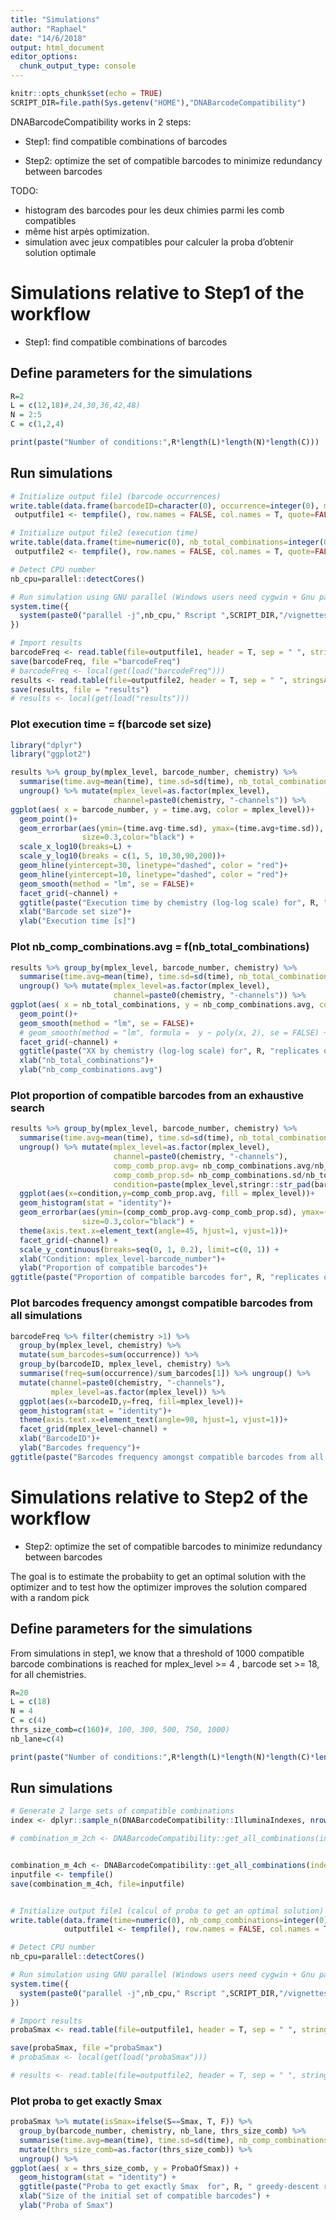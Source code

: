 ```yaml
---
title: "Simulations"
author: "Raphael"
date: "14/6/2018"
output: html_document
editor_options: 
  chunk_output_type: console
---
```


```r
knitr::opts_chunk$set(echo = TRUE)
SCRIPT_DIR=file.path(Sys.getenv("HOME"),"DNABarcodeCompatibility")
```

DNABarcodeCompatibility works in 2 steps:

* Step1: find compatible combinations of barcodes

* Step2: optimize the set of compatible barcodes to minimize redundancy between barcodes

TODO:

* histogram des barcodes pour les deux chimies parmi les comb compatibles
* même hist arpès optimization.
* simulation avec jeux compatibles pour calculer la proba d'obtenir solution optimale


# Simulations relative to Step1 of the workflow

* Step1: find compatible combinations of barcodes


## Define parameters for the simulations
```r

R=2
L = c(12,18)#,24,30,36,42,48)
N = 2:5
C = c(1,2,4)

print(paste("Number of conditions:",R*length(L)*length(N)*length(C)))

```

## Run simulations
```r

# Initialize output file1 (barcode occurrences)
write.table(data.frame(barcodeID=character(0), occurrence=integer(0), mplex_level=integer(0), barcode_number=integer(0), chemistry=integer(0)),
 outputfile1 <- tempfile(), row.names = FALSE, col.names = T, quote=FALSE)

# Initialize output file2 (execution time)
write.table(data.frame(time=numeric(0), nb_total_combinations=integer(0), nb_comp_combinations=integer(0), mplex_level=integer(0), barcode_number=integer(0), chemistry=integer(0)),
 outputfile2 <- tempfile(), row.names = FALSE, col.names = T, quote=FALSE)

# Detect CPU number
nb_cpu=parallel::detectCores()

# Run simulation using GNU parallel (Windows users need cygwin + Gnu parallel; MacOs: brew install parallel; Linux: apt-get install parallel)
system.time({
  system(paste0("parallel -j",nb_cpu," Rscript ",SCRIPT_DIR,"/vignettes/sim_get_all_combinations.R {1} {2} {3} {4} {5} ::: ",paste(rep(N,R), collapse=" ")," ::: ",paste(L, collapse=" ")," ::: ",paste(C, collapse=" "), " ::: ", paste(outputfile1, collapse=""), " ::: ", paste(outputfile2, collapse="")))
})

# Import results
barcodeFreq <- read.table(file=outputfile1, header = T, sep = " ", stringsAsFactors = FALSE)
save(barcodeFreq, file ="barcodeFreq")
# barcodeFreq <- local(get(load("barcodeFreq")))
results <- read.table(file=outputfile2, header = T, sep = " ", stringsAsFactors = FALSE)
save(results, file = "results")
# results <- local(get(load("results")))

```




### Plot execution time = f(barcode set size)
```r
library("dplyr")
library("ggplot2")

results %>% group_by(mplex_level, barcode_number, chemistry) %>%
  summarise(time.avg=mean(time), time.sd=sd(time), nb_total_combinations=nb_total_combinations[1], nb_comp_combinations.avg=mean(nb_comp_combinations)) %>%
  ungroup() %>% mutate(mplex_level=as.factor(mplex_level),
                       channel=paste0(chemistry, "-channels")) %>%
ggplot(aes( x = barcode_number, y = time.avg, color = mplex_level))+
  geom_point()+
  geom_errorbar(aes(ymin=(time.avg-time.sd), ymax=(time.avg+time.sd)),
                size=0.3,color="black") +
  scale_x_log10(breaks=L) +
  scale_y_log10(breaks = c(1, 5, 10,30,90,200))+
  geom_hline(yintercept=30, linetype="dashed", color = "red")+
  geom_hline(yintercept=10, linetype="dashed", color = "red")+
  geom_smooth(method = "lm", se = FALSE)+
  facet_grid(~channel) +
  ggtitle(paste("Execution time by chemistry (log-log scale) for", R, "replicates of each simulation"))+
  xlab("Barcode set size")+
  ylab("Execution time [s]")


```


### Plot nb_comp_combinations.avg = f(nb_total_combinations)
```r
results %>% group_by(mplex_level, barcode_number, chemistry) %>%
  summarise(time.avg=mean(time), time.sd=sd(time), nb_total_combinations=nb_total_combinations[1], nb_comp_combinations.avg=mean(nb_comp_combinations)) %>%
  ungroup() %>% mutate(mplex_level=as.factor(mplex_level),
                       channel=paste0(chemistry, "-channels")) %>%
ggplot(aes( x = nb_total_combinations, y = nb_comp_combinations.avg, color = mplex_level))+
  geom_point()+
  geom_smooth(method = "lm", se = FALSE)+
  # geom_smooth(method = "lm", formula =  y ~ poly(x, 2), se = FALSE) +
  facet_grid(~channel) +
  ggtitle(paste("XX by chemistry (log-log scale) for", R, "replicates of each simulation"))+
  xlab("nb_total_combinations")+
  ylab("nb_comp_combinations.avg")


```


### Plot proportion of compatible barcodes from an exhaustive search
```r
results %>% group_by(mplex_level, barcode_number, chemistry) %>%
  summarise(time.avg=mean(time), time.sd=sd(time), nb_total_combinations=nb_total_combinations[1], nb_comp_combinations.avg=mean(nb_comp_combinations), nb_comp_combinations.sd=sd(nb_comp_combinations)) %>%
  ungroup() %>% mutate(mplex_level=as.factor(mplex_level),
                       channel=paste0(chemistry, "-channels"),
                       comp_comb_prop.avg= nb_comp_combinations.avg/nb_total_combinations,
                       comp_comb_prop.sd= nb_comp_combinations.sd/nb_total_combinations,
                       condition=paste(mplex_level,stringr::str_pad(barcode_number, 2, pad = "0"), sep = "-")) %>%
  ggplot(aes(x=condition,y=comp_comb_prop.avg, fill = mplex_level))+
  geom_histogram(stat = "identity")+
  geom_errorbar(aes(ymin=(comp_comb_prop.avg-comp_comb_prop.sd), ymax=(comp_comb_prop.avg+comp_comb_prop.sd)),
                size=0.3,color="black") +
  theme(axis.text.x=element_text(angle=45, hjust=1, vjust=1))+
  facet_grid(~channel) +
  scale_y_continuous(breaks=seq(0, 1, 0.2), limit=c(0, 1)) +
  xlab("Condition: mplex_level-barcode_number")+
  ylab("Proportion of compatible barcodes")+
ggtitle(paste("Proportion of compatible barcodes for", R, "replicates of each simulation"))


```

### Plot barcodes frequency amongst compatible barcodes from all simulations
```r
barcodeFreq %>% filter(chemistry >1) %>%
  group_by(mplex_level, chemistry) %>%
  mutate(sum_barcodes=sum(occurrence)) %>%
  group_by(barcodeID, mplex_level, chemistry) %>%
  summarise(freq=sum(occurrence)/sum_barcodes[1]) %>% ungroup() %>%
  mutate(channel=paste0(chemistry, "-channels"),
         mplex_level=as.factor(mplex_level)) %>%
  ggplot(aes(x=barcodeID,y=freq, fill=mplex_level))+
  geom_histogram(stat = "identity")+
  theme(axis.text.x=element_text(angle=90, hjust=1, vjust=1))+
  facet_grid(mplex_level~channel) +
  xlab("BarcodeID")+
  ylab("Barcodes frequency")+
ggtitle(paste("Barcodes frequency amongst compatible barcodes from all simulations"))
```


# Simulations relative to Step2 of the workflow

* Step2: optimize the set of compatible barcodes to minimize redundancy between barcodes

The goal is to estimate the probabiity to get an optimal solution with the optimizer and to test how the optimizer improves the solution compared with a random pick

## Define parameters for the simulations

From simulations in step1, we know that a threshold of 1000 compatible barcode combinations is reached for mplex_level >= 4 , barcode set >= 18, for all chemistries.

```r

R=20
L = c(18)
N = 4
C = c(4)
thrs_size_comb=c(160)#, 100, 300, 500, 750, 1000)
nb_lane=c(4)

print(paste("Number of conditions:",R*length(L)*length(N)*length(C)*length(thrs_size_comb)*length(nb_lane)))

```

## Run simulations
```r

# Generate 2 large sets of compatible combinations
index <- dplyr::sample_n(DNABarcodeCompatibility::IlluminaIndexes, nrow(DNABarcodeCompatibility::IlluminaIndexes), replace = FALSE)

# combination_m_2ch <- DNABarcodeCompatibility::get_all_combinations(index_df = index[1:L,], mplex_level = N, chemistry = 2)


combination_m_4ch <- DNABarcodeCompatibility::get_all_combinations(index_df = index[1:L,], mplex_level = N, chemistry = 4)
inputfile <- tempfile()
save(combination_m_4ch, file=inputfile)


# Initialize output file1 (calcul of proba to get an optimal solution)
write.table(data.frame(time=numeric(0), nb_comp_combinations=integer(0), rep_number=integer(0), barcode_number=integer(0), thrs_size_comb=integer(0), S_max=numeric(0), S_random=numeric(0), S_opt=numeric(0), chemistry=integer(0), nb_lane=integer(0)),
            outputfile1 <- tempfile(), row.names = FALSE, col.names = T, quote=FALSE)

# Detect CPU number
nb_cpu=parallel::detectCores()

# Run simulation using GNU parallel (Windows users need cygwin + Gnu parallel; MacOs: brew install parallel; Linux: apt-get install parallel)
system.time({
  system(paste0("parallel -j",nb_cpu," Rscript ",SCRIPT_DIR,"/vignettes/sim_optimize_combinations.R {1} {2} {3} {4} {5} {6} {7} {8} ::: ",paste(1:R, collapse=" ")," ::: ",paste(thrs_size_comb, collapse=" ")," ::: ",paste(inputfile, collapse=""), " ::: ", paste(nb_lane, collapse=""), " ::: ", paste(L, collapse=""), " ::: ", paste(4, collapse=""), " ::: ", paste(outputfile1, collapse="")))
})

# Import results
probaSmax <- read.table(file=outputfile1, header = T, sep = " ", stringsAsFactors = FALSE)

save(probaSmax, file ="probaSmax")
# probaSmax <- local(get(load("probaSmax")))

# results <- read.table(file=outputfile2, header = T, sep = " ", stringsAsFactors = FALSE)

```


### Plot proba to get exactly Smax 
```r

probaSmax %>% mutate(isSmax=ifelse(S==Smax, T, F)) %>%
  group_by(barcode_number, chemistry, nb_lane, thrs_size_comb) %>%
  summarise(time.avg=mean(time), time.sd=sd(time), nb_comp_combinations=nb_comp_combinations[1], S_max=S_max[1], ProbaOfSmax=sum(isSmax)/length(S)) %>%
  mutate(thrs_size_comb=as.factor(thrs_size_comb)) %>%
  ungroup() %>% 
ggplot(aes( x = thrs_size_comb, y = ProbaOfSmax)) +
  geom_histogram(stat = "identity") +
  ggtitle(paste("Proba to get exactly Smax  for", R, " greedy-descent runs")) +
  xlab("Size of the initial set of compatible barcodes") +
  ylab("Proba of Smax")


```
